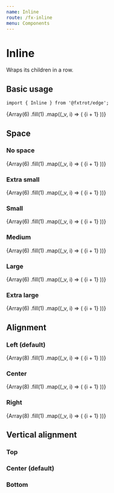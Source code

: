 ```yaml
---
name: Inline
route: /fx-inline
menu: Components
---
```



# Inline

Wraps its children in a row.

## Basic usage

```tsx
import { Inline } from '@fxtrot/edge';
```

<Playground>
  <Box p="m" width={350}>
    <Inline space="m">
      {Array(6)
        .fill(1)
        .map((_v, i) => (
          <Placeholder key={i} height={50} width={50}>
            {i + 1}
          </Placeholder>
        ))}
    </Inline>
  </Box>
</Playground>

## Space

### No space

<Playground>
  <Box p="m" width={350}>
    <Inline>
      {Array(6)
        .fill(1)
        .map((_v, i) => (
          <Placeholder key={i} height={50} width={50}>
            {i + 1}
          </Placeholder>
        ))}
    </Inline>
  </Box>
</Playground>

### Extra small

<Playground>
  <Box p="m" width={350}>
    <Inline space="xs">
      {Array(6)
        .fill(1)
        .map((_v, i) => (
          <Placeholder key={i} height={50} width={50}>
            {i + 1}
          </Placeholder>
        ))}
    </Inline>
  </Box>
</Playground>

### Small

<Playground>
  <Box p="m" width={350}>
    <Inline space="s">
      {Array(6)
        .fill(1)
        .map((_v, i) => (
          <Placeholder key={i} height={50} width={50}>
            {i + 1}
          </Placeholder>
        ))}
    </Inline>
  </Box>
</Playground>

### Medium

<Playground>
  <Box p="m" width={350}>
    <Inline space="m">
      {Array(6)
        .fill(1)
        .map((_v, i) => (
          <Placeholder key={i} height={50} width={50}>
            {i + 1}
          </Placeholder>
        ))}
    </Inline>
  </Box>
</Playground>

### Large

<Playground>
  <Box p="m" width={350}>
    <Inline space="l">
      {Array(6)
        .fill(1)
        .map((_v, i) => (
          <Placeholder key={i} height={50} width={50}>
            {i + 1}
          </Placeholder>
        ))}
    </Inline>
  </Box>
</Playground>

### Extra large

<Playground>
  <Box p="m" width={350}>
    <Inline space="xl">
      {Array(6)
        .fill(1)
        .map((_v, i) => (
          <Placeholder key={i} height={50} width={50}>
            {i + 1}
          </Placeholder>
        ))}
    </Inline>
  </Box>
</Playground>

## Alignment

### Left (default)

<Playground>
  <Box width={350} bg="gray.100">
    <Inline space="m" align="left">
      {Array(8)
        .fill(1)
        .map((_v, i) => (
          <Placeholder key={i} height={50} width={50}>
            {i + 1}
          </Placeholder>
        ))}
    </Inline>
  </Box>
</Playground>

### Center

<Playground>
  <Box width={350} bg="gray.100">
    <Inline space="m" align="center">
      {Array(8)
        .fill(1)
        .map((_v, i) => (
          <Placeholder key={i} height={50} width={50}>
            {i + 1}
          </Placeholder>
        ))}
    </Inline>
  </Box>
</Playground>

### Right

<Playground>
  <Box width={350} bg="gray.100">
    <Inline space="m" align="right">
      {Array(8)
        .fill(1)
        .map((_v, i) => (
          <Placeholder key={i} height={50} width={50}>
            {i + 1}
          </Placeholder>
        ))}
    </Inline>
  </Box>
</Playground>

## Vertical alignment

### Top

<Playground>
  <Box style={{ backgroundColor: 'var(--gray-100)' }}>
    <Inline space="m" alignY="top">
      <Placeholder height={40} width={48} />
      <Placeholder height={100} width={48} />
      <Placeholder height={60} width={48} />
    </Inline>
  </Box>
</Playground>

### Center (default)

<Playground>
  <Box style={{ backgroundColor: 'var(--gray-100)' }}>
    <Inline space="m" alignY="center">
      <Placeholder height={40} width={48} />
      <Placeholder height={100} width={48} />
      <Placeholder height={60} width={48} />
    </Inline>
  </Box>
</Playground>

### Bottom

<Playground>
  <Box style={{ backgroundColor: 'var(--gray-100)' }}>
    <Inline space="m" alignY="bottom">
      <Placeholder height={40} width={48} />
      <Placeholder height={100} width={48} />
      <Placeholder height={60} width={48} />
    </Inline>
  </Box>
</Playground>
